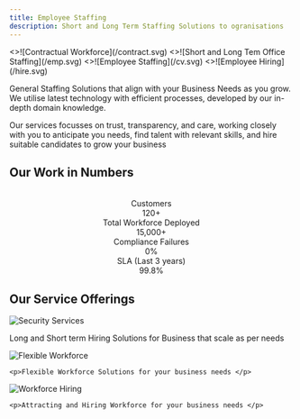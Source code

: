 ```yaml
---
title: Employee Staffing
description: Short and Long Term Staffing Solutions to ogranisations
---
```



<Cards num={4}>
      <div className="lg:grid lg:grid-cols-4 md:grid md:grid-cols-4  sm:grid sm:grid-cols-2  mx-auto">

  <Card image title="" href="">
    <>![Contractual Workforce](/contract.svg)</>
  </Card>
  <Card image title="" href="">
    <>![Short and Long Tem Office Staffing](/emp.svg)</>
  </Card>
  <Card image title="" href="">
    <>![Employee Staffing](/cv.svg)</>
  </Card>
  
   <Card image title="" href="">
    <>![Employee Hiring](/hire.svg)</>
    
  </Card>
  </div>
</Cards>



General Staffing Solutions that align with your Business Needs as you grow. We utilise latest technology with efficient processes, developed by our in-depth domain knowledge.

Our services focusses on trust, transparency, and care, working closely with you to anticipate you needs, find talent with relevant skills, and hire suitable candidates to grow your business

## Our Work in Numbers
<br/>
<center>
<div className="stats stats-vertical lg:stats-horizontal shadow">
  
  <div className="stat">
    <div className="stat-title">Customers</div>
    <div className="stat-value">120+</div>
  </div>
  
  <div className="stat">
    <div className="stat-title">Total Workforce Deployed</div>
    <div className="stat-value">15,000+</div>
  </div>
  
  <div className="stat">
    <div className="stat-title">Compliance Failures</div>
    <div className="stat-value">0%</div>
  </div>
  <div className="stat">
    <div className="stat-title">SLA (Last 3 years)</div>
    <div className="stat-value">99.8%</div>
  </div>
  
</div>

</center>

## Our Service Offerings

<Cards num={1}>
       <div className="lg:grid lg:grid-cols-3 md:grid md:grid-cols-3  sm:grid sm:grid-cols-2  mx-auto">

  <Card arrow image title="Contractual Staffing" href="/services/staffing/cs" className="mx-10 content-justify shadow-xl px-20">

   <Image src="/cont-staff.jpeg" alt="Security Services" width={300} height={300}/>
    <p>Long and Short term Hiring Solutions for Business that scale as per needs</p>
  </Card>
  <Card arrow image title="Flexible Workforce " href="/services/staffing/fs" className="mx-10 content-justify shadow-xl px-20">
   <Image src="/flexible.webp" alt="Flexible Workforce" width={300} height={300}/>

    <p>Flexible Workforce Solutions for your business needs </p>
  </Card>
  <Card arrow image title="Workforce Hiring" href="/services/staffing/hs" className="mx-10 content-justify shadow-xl px-20">
     <Image src="/hiring.png" alt="Workforce Hiring" width={300} height={300}/>

    <p>Attracting and Hiring Workforce for your business needs </p>
  </Card>
  </div>
</Cards>